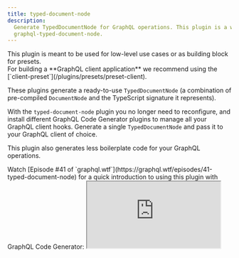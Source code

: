 ```yaml
---
title: typed-document-node
description:
  Generate TypedDocumentNode for GraphQL operations. This plugin is a wrapper for
  graphql-typed-document-node.
---
```




<Callout>
  This plugin is meant to be used for low-level use cases or as building block for presets.
  <br /> For building a **GraphQL client application** we recommend using the
  [`client-preset`](/plugins/presets/preset-client).
</Callout>

<PluginHeader />

These plugins generate a ready-to-use `TypedDocumentNode` (a combination of pre-compiled
`DocumentNode` and the TypeScript signature it represents).

With the `typed-document-node` plugin you no longer need to reconfigure, and install different
GraphQL Code Generator plugins to manage all your GraphQL client hooks. Generate a single
`TypedDocumentNode` and pass it to your GraphQL client of choice.

This plugin also generates less boilerplate code for your GraphQL operations.

<Callout>
  Watch [Episode #41 of `graphql.wtf`](https://graphql.wtf/episodes/41-typed-document-node) for a
  quick introduction to using this plugin with GraphQL Code Generator:
</Callout>

<iframe
  src="https://youtube.com/embed/cYIhx8dusa4"
  title="Typed Document Node with GraphQL Code Generator"
/>

### Usage example

```ts filename="codegen.ts"
import type { CodegenConfig } from '@graphql-codegen/cli'

const config: CodegenConfig = {
  schema: 'SCHEMA_FILE_OR_ENDPOINT_HERE',
  documents: './src/**/*.graphql',
  generates: {
    './src/graphql-operations.ts': {
      plugins: ['typescript', 'typescript-operations', 'typed-document-node']
    }
  }
}
export default config
```

The example about will generate `TypedDocumentNode` with the needed types built-in, for example:

```ts
// Represents the variables type of the operation - generated by `typescript` + `typescript-operations` plugins
export type RatesQueryVariables = Exact<{
  currency: Scalars['String'];
}>;

// Represents the result type of the operation - generated by `typescript` + `typescript-operations` plugins
export type RatesQuery = (
  { __typename?: 'Query' }
  & {
  rates?: Maybe<Array<Maybe<(
    { __typename?: 'ExchangeRate' }
    & Pick<ExchangeRate, 'currency' | 'rate'>
    )>>>
}
  )

// Generated by this plugin - creates a pre-compiled `DocumentNode` and passes result type and variables type as generics
export const ratesQuery: TypedDocumentNode<RatesQuery, RatesQueryVariables> = {
  kind: 'Document',
  definitions: [
    {
      kind: 'OperationDefinition',
      operation: 'query',
      name: { ... }
    }
  ]
}
```

<Callout>This plugin also requires `typescript` and `typescript-operations`.</Callout>

For information about the setup and usage of `TypedDocumentNode`,
[please refer to the library's documentation](https://github.com/dotansimha/graphql-typed-document-node).
